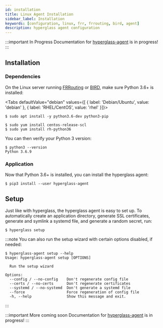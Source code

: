 ```yaml
---
id: installation
title: Linux Agent Installation
sidebar_label: Installation
keywords: [configuration, linux, frr, frrouting, bird, agent]
description: hyperglass agent configuration
---
```



:::important In Progress
Documentation for [hyperglass-agent](https://github.com/checktheroads/hyperglass-agent) is in progress!
:::

## Installation

### Dependencies

On the Linux server running [FRRouting](https://frrouting.org/) or [BIRD](https://bird.network.cz/), make sure Python 3.6+ is installed:

<Tabs
  defaultValue="debian"
  values={[
    { label: 'Debian/Ubuntu', value: 'debian' },
    { label: 'RHEL/CentOS', value: 'rhel' }]}>

<TabItem value="debian">

```shell-session
$ sudo apt install -y python3.6-dev python3-pip
```

</TabItem>

<TabItem value="rhel">

```shell-session
$ sudo yum install centos-release-scl
$ sudo yum install rh-python36
```

</TabItem>

</Tabs>

You can then verify your Python 3 version:

```shell-session
$ python3 --version
Python 3.6.9
```

### Application

Now that Python 3.6+ is installed, you can install the hyperglass agent:

```shell-session
$ pip3 install --user hyperglass-agent
```

## Setup

Just like with hyperglass, the hyperglass agent is easy to set up. To automatically create an application directory, generate SSL certificates, generate and symlink a systemd file, and generate a random secret, run:

```shell-session
$ hyperglass setup
```

:::note
You can also run the setup wizard with certain options disabled, if needed:

```shell-session
$ hyperglass-agent setup --help
Usage: hyperglass-agent setup [OPTIONS]

  Run the setup wizard

Options:
  --config / --no-config    Don't regenerate config file
  --certs / --no-certs      Don't regenerate certificates
  --systemd / --no-systemd  Don't generate a systemd file
  --force                   Force regeneration of config file
  -h, --help                Show this message and exit.
```

:::

:::important More coming soon
Documentation for [hyperglass-agent](https://github.com/checktheroads/hyperglass-agent) is in progress!
:::
